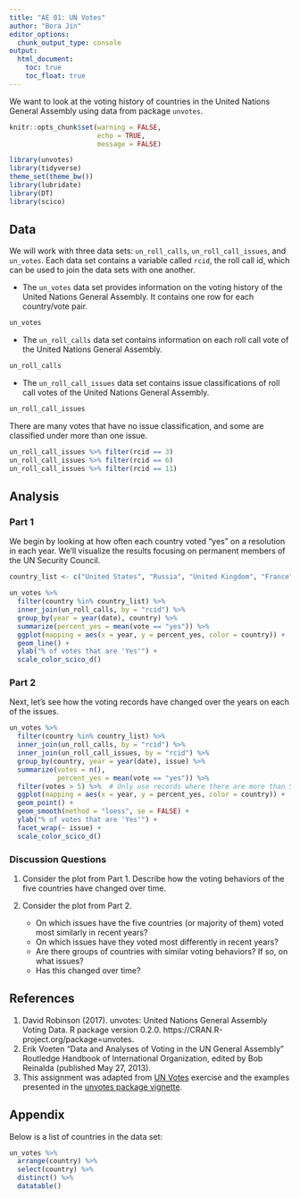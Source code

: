 ```yaml
---
title: "AE 01: UN Votes"
author: "Bora Jin"
editor_options:
  chunk_output_type: console
output: 
  html_document: 
    toc: true
    toc_float: true
---
```


We want to look at the voting history of countries in the United Nations General 
Assembly using data from package `unvotes`. 

```r
knitr::opts_chunk$set(warning = FALSE, 
                      echo = TRUE, 
                      message = FALSE)
```

```r
library(unvotes)
library(tidyverse)
theme_set(theme_bw())
library(lubridate)
library(DT)
library(scico)
```

## Data

We will work with three data sets: `un_roll_calls`, `un_roll_call_issues`, 
and `un_votes`. Each data set contains a variable called `rcid`, the roll call 
id, which can be used to join the data sets with one another.

- The `un_votes` data set provides information on the voting history of the 
  United Nations General Assembly. It contains one row for each country/vote 
  pair.

```r
un_votes
```

- The `un_roll_calls` data set contains information on each roll call vote of 
  the United Nations General Assembly.

```r
un_roll_calls
```

- The `un_roll_call_issues` data set contains issue classifications of roll call 
votes of the United Nations General Assembly. 

```r
un_roll_call_issues
```
There are many votes that have no issue classification, and some are classified 
under more than one issue.

```r
un_roll_call_issues %>% filter(rcid == 3)
un_roll_call_issues %>% filter(rcid == 6)
un_roll_call_issues %>% filter(rcid == 11)
```

## Analysis

### Part 1

We begin by looking at how often each country voted "yes" on a resolution in 
each year. We'll visualize the results focusing on permanent members of the 
UN Security Council.

```r
country_list <- c("United States", "Russia", "United Kingdom", "France", "China")
```

```r
un_votes %>%
  filter(country %in% country_list) %>%
  inner_join(un_roll_calls, by = "rcid") %>% 
  group_by(year = year(date), country) %>%
  summarize(percent_yes = mean(vote == "yes")) %>%
  ggplot(mapping = aes(x = year, y = percent_yes, color = country)) +
  geom_line() +
  ylab("% of votes that are 'Yes'") +
  scale_color_scico_d() 
```

### Part 2

Next, let's see how the voting records have changed over the years on each of the issues.

```r
un_votes %>%
  filter(country %in% country_list) %>%
  inner_join(un_roll_calls, by = "rcid") %>%
  inner_join(un_roll_call_issues, by = "rcid") %>%
  group_by(country, year = year(date), issue) %>%
  summarize(votes = n(),
            percent_yes = mean(vote == "yes")) %>%
  filter(votes > 5) %>%  # Only use records where there are more than 5 votes
  ggplot(mapping = aes(x = year, y = percent_yes, color = country)) +
  geom_point() +
  geom_smooth(method = "loess", se = FALSE) + 
  ylab("% of votes that are 'Yes'") +
  facet_wrap(~ issue) +
  scale_color_scico_d() 
```

### Discussion Questions

1. Consider the plot from Part 1. Describe how the voting behaviors of the five 
countries have changed over time.

2. Consider the plot from Part 2. 
    - On which issues have the five countries (or majority of them) voted 
    most similarly in recent years? 
    - On which issues have they voted most differently in recent years? 
    - Are there groups of countries with similar voting behaviors? If so, on what issues? 
    - Has this changed over time?

## References

1. David Robinson (2017). unvotes: United Nations General Assembly Voting Data. R package version 0.2.0. https://CRAN.R-project.org/package=unvotes.
2. Erik Voeten "Data and Analyses of Voting in the UN General Assembly" 
   Routledge Handbook of International Organization, edited by Bob Reinalda 
   (published May 27, 2013).
3. This assignment was adapted from 
   [UN Votes](https://github.com/rstudio-education/datascience-box/tree/master/appex/ae-01-un-votes) 
   exercise and the examples presented in the 
   [unvotes package vignette](https://cran.r-project.org/web/packages/unvotes/vignettes/unvotes.html).


## Appendix

Below is a list of countries in the data set:

```r
un_votes %>% 
  arrange(country) %>% 
  select(country) %>%
  distinct() %>%
  datatable()
```
